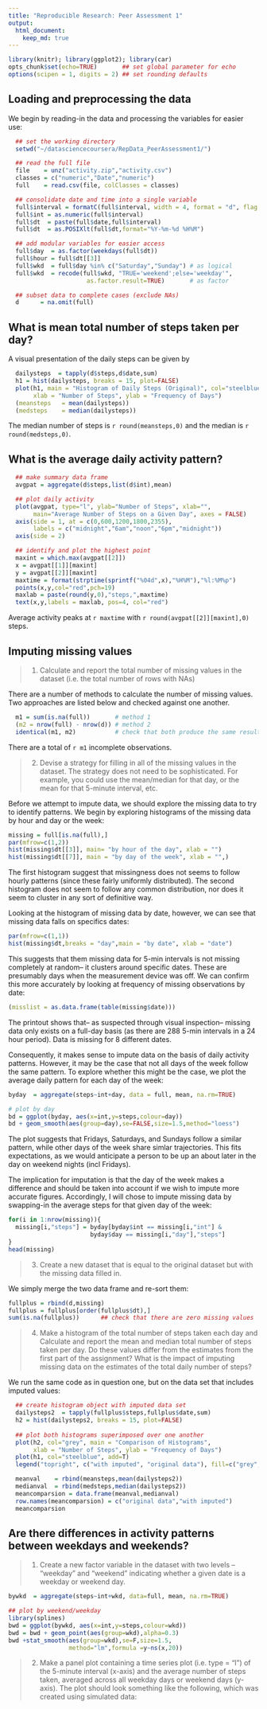 ```yaml
---
title: "Reproducible Research: Peer Assessment 1"
output: 
  html_document:
    keep_md: true
---
```

```r
library(knitr); library(ggplot2); library(car)
opts_chunk$set(echo=TRUE)       ## set global parameter for echo
options(scipen = 1, digits = 2) ## set rounding defaults
```

## Loading and preprocessing the data

We begin by reading-in the data and processing the variables for easier use: 

```r
  ## set the working directory
  setwd("~/datasciencecoursera/RepData_PeerAssessment1/")

  ## read the full file
  file    = unz("activity.zip","activity.csv")
  classes = c("numeric","Date","numeric")
  full    = read.csv(file, colClasses = classes)

  ## consolidate date and time into a single variable
  full$interval = formatC(full$interval, width = 4, format = "d", flag = "0") 
  full$int = as.numeric(full$interval)
  full$dt  = paste(full$date,full$interval)
  full$dt  = as.POSIXlt(full$dt,format="%Y-%m-%d %H%M")

  ## add modular variables for easier access
  full$day  = as.factor(weekdays(full$dt))
  full$hour = full$dt[[3]]
  full$wkd  = full$day %in% c("Saturday","Sunday") # as logical
  full$wkd  = recode(full$wkd, "TRUE='weekend';else='weekday'", 
                      as.factor.result=TRUE)       # as factor

  ## subset data to complete cases (exclude NAs)
  d      = na.omit(full)
```

## What is mean total number of steps taken per day?

A visual presentation of the daily steps can be given by
```r
  dailysteps  = tapply(d$steps,d$date,sum)
  h1 = hist(dailysteps, breaks = 15, plot=FALSE)
  plot(h1, main = "Histogram of Daily Steps (Original)", col="steelblue",
       xlab = "Number of Steps", ylab = "Frequency of Days")
  (meansteps   = mean(dailysteps))
  (medsteps    = median(dailysteps))
```

The median number of steps is `r round(meansteps,0)` and the median is `r round(medsteps,0)`.

## What is the average daily activity pattern?

```r
  ## make summary data frame
  avgpat = aggregate(d$steps,list(d$int),mean)

  ## plot daily activity
  plot(avgpat, type="l", ylab="Number of Steps", xlab="",
       main="Average Number of Steps on a Given Day", axes = FALSE)
  axis(side = 1, at = c(0,600,1200,1800,2355),
       labels = c("midnight","6am","noon","6pm","midnight"))
  axis(side = 2)

  ## identify and plot the highest point
  maxint = which.max(avgpat[[2]])
  x = avgpat[[1]][maxint]
  y = avgpat[[2]][maxint]
  maxtime = format(strptime(sprintf("%04d",x),"%H%M"),"%l:%M%p")
  points(x,y,col="red",pch=19)
  maxlab = paste(round(y,0),"steps,",maxtime)
  text(x,y,labels = maxlab, pos=4, col="red")
```

Average activity peaks at `r maxtime` with `r round(avgpat[[2]][maxint],0)` steps.


## Imputing missing values

>1. Calculate and report the total number of missing values in the dataset (i.e. the total number of rows with NAs)

There are a number of methods to calculate the number of missing values. Two approaches are listed below and checked against one another.

```r
  m1 = sum(is.na(full))       # method 1
  (m2 = nrow(full) - nrow(d)) # method 2
  identical(m1, m2)           # check that both produce the same result
```
There are a total of `r m1` incomplete observations.

>2. Devise a strategy for filling in all of the missing values in the dataset. The strategy does not need to be sophisticated. For example, you could use the mean/median for that day, or the mean for that 5-minute interval, etc.

Before we attempt to impute data, we should explore the missing data to try to identify patterns. We begin by exploring histograms of the missing data by hour and day or the week:

```r
missing = full[is.na(full),]
par(mfrow=c(1,2))
hist(missing$dt[[3]], main= "by hour of the day", xlab = "")
hist(missing$dt[[7]], main = "by day of the week", xlab = "",)
```

The first histogram suggest that missingness does not seems to follow hourly patterns (since these fairly uniformly distributed). The second histogram does not seem to follow any common distribution, nor does it seem to cluster in any sort of definitive way.

Looking at the histogram of missing data by date, however, we can see that missing data falls on specifics dates:

```r
par(mfrow=c(1,1))
hist(missing$dt,breaks = "day",main = "by date", xlab = "date")
```

This suggests that them missing data for 5-min intervals is not missing completely at random-- it clusters around specific dates. These are presumably days when the measurement device was off. We can confirm this more accurately by looking at frequency of missing observations by date:

```r
(misslist = as.data.frame(table(missing$date)))
```

The printout shows that-- as suspected through visual inspection-- missing data only exists on a full-day basis (as there are 288 5-min intervals in a 24 hour period). Data is missing for 8 different dates.

Consequently, it makes sense to impute data on the basis of daily activity patterns. However, it may be the case that not all days of the week follow the same pattern. To explore whether this might be the case, we plot the average daily pattern for each day of the week:

```r
byday  = aggregate(steps~int+day, data = full, mean, na.rm=TRUE)

# plot by day
bd = ggplot(byday, aes(x=int,y=steps,colour=day))
bd + geom_smooth(aes(group=day),se=FALSE,size=1.5,method="loess")
```

The plot suggests that Fridays, Saturdays, and Sundays follow a similar pattern, while other days of the week share simlar trajectories. This fits expectations, as we would anticipate a person to be up an about later in the day on weekend nights (incl Fridays).

The implication for imputation is that the day of the week makes a difference and should be taken into account if we wish to impute more accurate figures. Accordingly, I will chose to impute missing data by swapping-in the average steps for that given day of the week:

```r
for(i in 1:nrow(missing)){
  missing[i,"steps"] = byday[byday$int == missing[i,"int"] & 
                       byday$day == missing[i,"day"],"steps"]
}
head(missing)
```
>3. Create a new dataset that is equal to the original dataset but with the missing data filled in.

We simply merge the two data frame and re-sort them:

```r
fullplus = rbind(d,missing)
fullplus = fullplus[order(fullplus$dt),]
sum(is.na(fullplus))      ## check that there are zero missing values
```

>4. Make a histogram of the total number of steps taken each day and Calculate and report the mean and median total number of steps taken per day. Do these values differ from the estimates from the first part of the assignment? What is the impact of imputing missing data on the estimates of the total daily number of steps?

We run the same code as in question one, but on the data set that includes imputed values: 

```r
  ## create histogram object with imputed data set
  dailysteps2  = tapply(fullplus$steps,fullplus$date,sum)
  h2 = hist(dailysteps2, breaks = 15, plot=FALSE)
  
  ## plot both histograms superimposed over one another
  plot(h2, col="grey", main = "Comparison of Histograms",
       xlab = "Number of Steps", ylab = "Frequency of Days")
  plot(h1, col="steelblue", add=T)
  legend("topright", c("with imputed", "original data"), fill=c("grey","steelblue"))
```



```r
  meanval    = rbind(meansteps,mean(dailysteps2))
  medianval  = rbind(medsteps,median(dailysteps2))
  meancomparsion = data.frame(meanval,medianval)
  row.names(meancomparsion) = c("original data","with imputed")
  meancomparsion
```

## Are there differences in activity patterns between weekdays and weekends?

>1. Create a new factor variable in the dataset with two levels -- "weekday" and "weekend" indicating whether a given date is a weekday or weekend day.

```r
bywkd  = aggregate(steps~int+wkd, data=full, mean, na.rm=TRUE)

## plot by weekend/weekday
library(splines)
bwd = ggplot(bywkd, aes(x=int,y=steps,colour=wkd))
bwd = bwd + geom_point(aes(group=wkd),alpha=0.3)
bwd +stat_smooth(aes(group=wkd),se=F,size=1.5,
                 method="lm",formula =y~ns(x,20))
```


>2. Make a panel plot containing a time series plot (i.e. type = "l") of the 5-minute interval (x-axis) and the average number of steps taken, averaged across all weekday days or weekend days (y-axis). The plot should look something like the following, which was created using simulated data:

